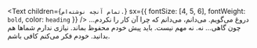 <Text
  children={`تمام آنچه نوشته‌ام.`}
  sx={{ fontSize: [4, 5, 6], fontWeight: `bold`, color: `heading` }}
/>
دروغ می‌گویم. می‌دانم، می‌دانم که چرا آن کار را نکردم... چون گاهی... نه. نه مهم نیست. باید پیش خودم محفوظ بماند. نیازی ندارم شما‌ها هم بدانید. خودم فکر می‌کنم کافی باشم.
